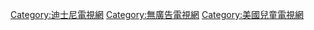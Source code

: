 [[Category:迪士尼電視網|Category:迪士尼電視網]]
[[Category:無廣告電視網|Category:無廣告電視網]]
[[Category:美國兒童電視網|Category:美國兒童電視網]]